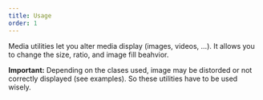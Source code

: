 ```yaml
---
title: Usage
order: 1
---
```



<Paragraph size="lead">
  Media utilities let you alter media display (images, videos, ...). It allows
  you to change the size, ratio, and image fill beahvior.
</Paragraph>

**Important:** Depending on the clases used, image may be distorded or not correctly displayed (see examples).
So these utilities have to be used wisely.
